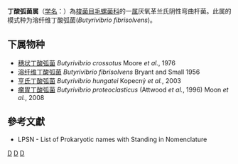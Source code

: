 {{Automatic taxobox
| taxon = Butyrivibrio
| authority = Bryant and Small, 1956
| type species = 溶纤维丁酸弧菌<br>''Butyrivibrio fibrisolvens''
| type species authority = Bryant and Small, 1956
}}
'''丁酸弧菌属'''（[[学名|学名]]：{{lang|la|''Butyrivibrio''}}）為[[梭菌目|梭菌目]][[毛螺菌科|毛螺菌科]]的一[[属|属]]厌氧革兰氏阴性弯曲杆菌。此属的模式种为溶纤维丁酸弧菌(''Butyrivibrio fibrisolvens'')。

==下属物种==
* [[穗状丁酸弧菌|穗状丁酸弧菌]] ''Butyrivibrio crossotus'' Moore ''et al.'', 1976
* [[溶纤维丁酸弧菌|溶纤维丁酸弧菌]] ''Butyrivibrio fibrisolvens'' Bryant and Small 1956
* [[亨氏丁酸弧菌|亨氏丁酸弧菌]] ''Butyrivibrio hungatei'' Kopecný ''et al.'', 2003
* [[瘤胃丁酸弧菌|瘤胃丁酸弧菌]] ''Butyrivibrio proteoclasticus'' (Attwood ''et al.'', 1996) Moon ''et al.'', 2008

==參考文獻==
{{reflist}}
* LPSN - List of Prokaryotic names with Standing in Nomenclature

{{taxonbar}}

[[Category:革兰氏阴性菌|D]]
[[Category:_毛螺菌科|D]]
[[Category:1956年描述的分类群|D]]
